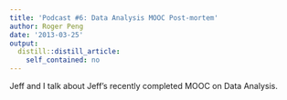 ```yaml
---
title: 'Podcast #6: Data Analysis MOOC Post-mortem'
author: Roger Peng
date: '2013-03-25'
output:
  distill::distill_article:
    self_contained: no
---
```


Jeff and I talk about Jeff's recently completed MOOC on Data Analysis.
